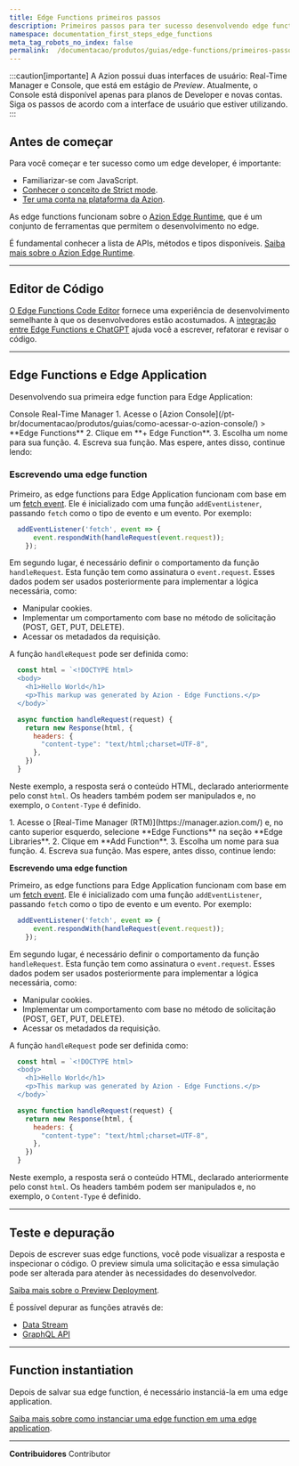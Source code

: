```yaml
---
title: Edge Functions primeiros passos
description: Primeiros passos para ter sucesso desenvolvendo edge functions na plataforma de edge da Azion.
namespace: documentation_first_steps_edge_functions
meta_tag_robots_no_index: false
permalink:  /documentacao/produtos/guias/edge-functions/primeiros-passos/
---
```



:::caution[importante]
A Azion possui duas interfaces de usuário: Real-Time Manager e Console, que está em estágio de *Preview*. Atualmente, o Console está disponível apenas para planos de Developer e novas contas. Siga os passos de acordo com a interface de usuário que estiver utilizando.
:::

## Antes de começar

Para você começar e ter sucesso como um edge developer, é importante:

- Familiarizar-se com JavaScript.
- [Conhecer o conceito de Strict mode](https://developer.mozilla.org/en-US/docs/Web/JavaScript/Reference/Strict_mode).
- [Ter uma conta na plataforma da Azion](/pt-br/documentacao/produtos/contas/criar-uma-conta/).

As edge functions funcionam sobre o [Azion Edge Runtime](/pt-br/documentacao/devtools/runtime/visao-geral/), que é um conjunto de ferramentas que permitem o desenvolvimento no edge.

É fundamental conhecer a lista de APIs, métodos e tipos disponíveis. [Saiba mais sobre o Azion Edge Runtime](/pt-br/documentacao/devtools/runtime/visao-geral/).

---

## Editor de Código

[O Edge Functions Code Editor](/pt-br/documentacao/produtos/edge-application/edge-functions/runtime-api/code-editor/) fornece uma experiência de desenvolvimento semelhante à que os desenvolvedores estão acostumados. A [integração entre Edge Functions e ChatGPT](/pt-br/documentacao/produtos/edge-application/edge-functions/runtime-api/ai-integration/) ajuda você a escrever, refatorar e revisar o código.

---

## Edge Functions e Edge Application

Desenvolvendo sua primeira edge function para Edge Application:


<Tabs client:visible>
    <Fragment slot="tab.console">Console</Fragment>
    <Fragment slot="tab.rtm">Real-Time Manager</Fragment>

<Fragment slot="panel.console">
1. Acesse o [Azion Console](/pt-br/documentacao/produtos/guias/como-acessar-o-azion-console/) > **Edge Functions**
2. Clique em **+ Edge Function**.
3. Escolha um nome para sua função.
4. Escreva sua função. Mas espere, antes disso, continue lendo:

### Escrevendo uma edge function

Primeiro, as edge functions para Edge Application funcionam com base em um [fetch event](/pt-br/documentacao/produtos/edge-application/edge-functions/runtime-apis/javascript/fetch/). Ele é inicializado com uma função `addEventListener`, passando `fetch` como o tipo de evento e um evento. Por exemplo:

```javascript
  addEventListener('fetch', event => {
      event.respondWith(handleRequest(event.request));
    });
```

Em segundo lugar, é necessário definir o comportamento da função `handleRequest`. Esta função tem como assinatura o `event.request`. Esses dados podem ser usados posteriormente para implementar a lógica necessária, como:

- Manipular cookies.
- Implementar um comportamento com base no método de solicitação (POST, GET, PUT, DELETE).
- Acessar os metadados da requisição.

A função `handleRequest` pode ser definida como:

```javascript
  const html = `<!DOCTYPE html>
  <body>
    <h1>Hello World</h1>
    <p>This markup was generated by Azion - Edge Functions.</p>
  </body>`

  async function handleRequest(request) {
    return new Response(html, {
      headers: {
        "content-type": "text/html;charset=UTF-8",
      },
    })
  }
```

Neste exemplo, a resposta será o conteúdo HTML, declarado anteriormente pelo const `html`. Os headers também podem ser manipulados e, no exemplo, o `Content-Type` é definido.
</Fragment>

<Fragment slot="panel.rtm">
1. Acesse o [Real-Time Manager (RTM)](https://manager.azion.com/) e, no canto superior esquerdo, selecione **Edge Functions** na seção **Edge Libraries**.
2. Clique em **Add Function**.
3. Escolha um nome para sua função.
4. Escreva sua função. Mas espere, antes disso, continue lendo:

**Escrevendo uma edge function**

Primeiro, as edge functions para Edge Application funcionam com base em um [fetch event](/pt-br/documentacao/produtos/edge-application/edge-functions/runtime-apis/javascript/fetch/). Ele é inicializado com uma função `addEventListener`, passando `fetch` como o tipo de evento e um evento. Por exemplo:

```javascript
  addEventListener('fetch', event => {
      event.respondWith(handleRequest(event.request));
    });
```

Em segundo lugar, é necessário definir o comportamento da função `handleRequest`. Esta função tem como assinatura o `event.request`. Esses dados podem ser usados posteriormente para implementar a lógica necessária, como:

- Manipular cookies.
- Implementar um comportamento com base no método de solicitação (POST, GET, PUT, DELETE).
- Acessar os metadados da requisição.

A função `handleRequest` pode ser definida como:

```javascript
  const html = `<!DOCTYPE html>
  <body>
    <h1>Hello World</h1>
    <p>This markup was generated by Azion - Edge Functions.</p>
  </body>`

  async function handleRequest(request) {
    return new Response(html, {
      headers: {
        "content-type": "text/html;charset=UTF-8",
      },
    })
  }
```

Neste exemplo, a resposta será o conteúdo HTML, declarado anteriormente pelo const `html`. Os headers também podem ser manipulados e, no exemplo, o `Content-Type` é definido.
</Fragment>

</Tabs>

---

## Teste e depuração

Depois de escrever suas edge functions, você pode visualizar a resposta e inspecionar o código. O preview simula uma solicitação e essa simulação pode ser alterada para atender às necessidades do desenvolvedor.

[Saiba mais sobre o Preview Deployment](/pt-br/documentacao/produtos/edge-application/edge-functions/runtime-api/preview-deployment/).

É possível depurar as funções através de:

- [Data Stream](/pt-br/documentacao/produtos/guias/debugging-functions-data-stream/)
- [GraphQL API](/pt-br/documentacao/produtos/guias/debugging-functions-graphql/)

---

## Function instantiation

Depois de salvar sua edge function, é necessário instanciá-la em uma edge application.

[Saiba mais sobre como instanciar uma edge function em uma edge application](/pt-br/documentacao/produtos/build/edge-application/edge-functions-instances/).

---


**Contribuidores** <ContributorList>Contributor</ContributorList>
